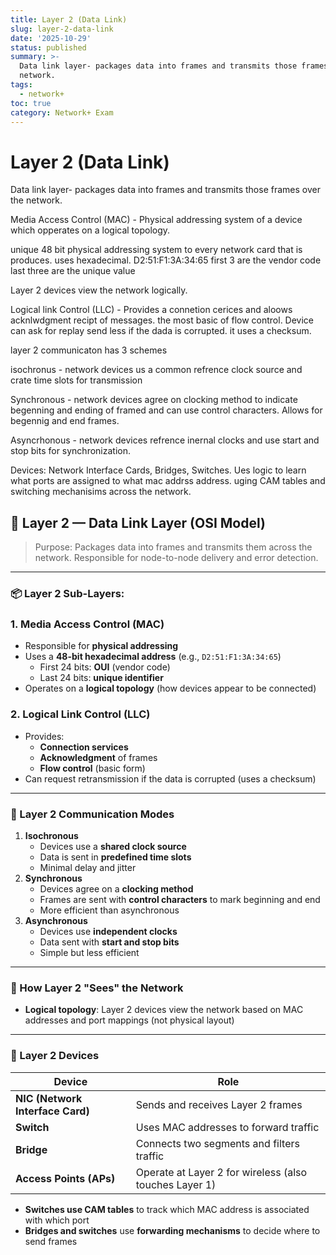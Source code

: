 ```yaml
---
title: Layer 2 (Data Link)
slug: layer-2-data-link
date: '2025-10-29'
status: published
summary: >-
  Data link layer- packages data into frames and transmits those frames over the
  network.
tags:
  - network+
toc: true
category: Network+ Exam
---
```


# Layer 2 (Data Link)

Data link layer- packages data into frames and transmits those frames over the network. 

Media Access Control (MAC) - Physical addressing system of a device which opperates on a logical topology. 

unique 48 bit physical addressing system to every network card that is produces. uses hexadecimal. D2:51:F1:3A:34:65 first 3 are the vendor code last three are the unique value

Layer 2 devices view the network logically. 

Logical link Control (LLC) - Provides a connetion cerices and aloows acknlwdgment recipt of messages. the most basic of flow control. Device can ask for replay send less if the dada is corrupted. it uses a checksum. 

layer 2 communicaton has 3 schemes

isochronus - network devices us a common refrence clock source and crate time slots for transmission 

Synchronous - network devices agree on clocking method to indicate begenning and ending of framed and can use control characters. Allows for begennig and end frames. 

Asyncrhonous - network devices refrence inernal clocks and use start and stop bits for synchronization. 

Devices: Network Interface Cards, Bridges, Switches. Ues logic to learn what ports are assigned to what mac addrss address. uging CAM tables and switching mechanisims across the network. 

## 🧱 Layer 2 — Data Link Layer (OSI Model)

> Purpose: Packages data into frames and transmits them across the network. Responsible for node-to-node delivery and error detection.
> 

---

### 📦 Layer 2 Sub-Layers:

### 1. **Media Access Control (MAC)**

- Responsible for **physical addressing**
- Uses a **48-bit hexadecimal address** (e.g., `D2:51:F1:3A:34:65`)
    - First 24 bits: **OUI** (vendor code)
    - Last 24 bits: **unique identifier**
- Operates on a **logical topology** (how devices appear to be connected)

### 2. **Logical Link Control (LLC)**

- Provides:
    - **Connection services**
    - **Acknowledgment** of frames
    - **Flow control** (basic form)
- Can request retransmission if the data is corrupted (uses a checksum)

---

### 🔄 Layer 2 Communication Modes

1. **Isochronous**
    - Devices use a **shared clock source**
    - Data is sent in **predefined time slots**
    - Minimal delay and jitter
2. **Synchronous**
    - Devices agree on a **clocking method**
    - Frames are sent with **control characters** to mark beginning and end
    - More efficient than asynchronous
3. **Asynchronous**
    - Devices use **independent clocks**
    - Data sent with **start and stop bits**
    - Simple but less efficient

---

### 🧠 How Layer 2 "Sees" the Network

- **Logical topology**: Layer 2 devices view the network based on MAC addresses and port mappings (not physical layout)

---

### 🔧 Layer 2 Devices

| Device | Role |
| --- | --- |
| **NIC (Network Interface Card)** | Sends and receives Layer 2 frames |
| **Switch** | Uses MAC addresses to forward traffic |
| **Bridge** | Connects two segments and filters traffic |
| **Access Points (APs)** | Operate at Layer 2 for wireless (also touches Layer 1) |
- **Switches use CAM tables** to track which MAC address is associated with which port
- **Bridges and switches** use **forwarding mechanisms** to decide where to send frames
